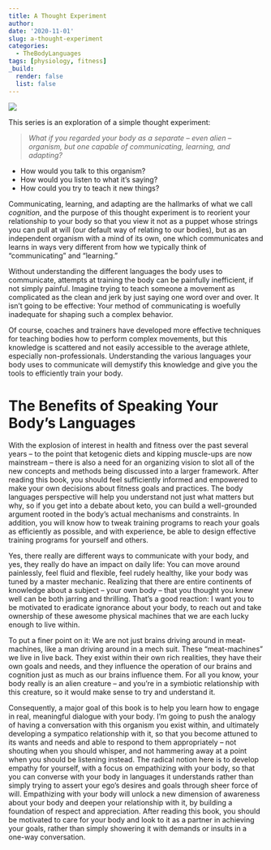 ```yaml
---
title: A Thought Experiment
author:
date: '2020-11-01'
slug: a-thought-experiment
categories:
  - TheBodyLanguages
tags: [physiology, fitness]
_build:
  render: false
  list: false
---
```


![](/post/2020-06-28-a-thought-experiment_files/sam-burriss-zHSX9o2_B7Y-unsplash (2).jpg)

This series is an exploration of a simple thought experiment: 

> *What if you regarded your body as a separate -- even alien -- organism, but one capable of communicating, learning, and adapting?*

* How would you talk to this organism? 
* How would you listen to what it’s saying? 
* How could you try to teach it new things? 

Communicating, learning, and adapting are the hallmarks of what we call *cognition*, and the purpose of this thought experiment is to reorient your relationship to your body so that you view it not as a puppet whose strings you can pull at will (our default way of relating to our bodies), but as an independent organism with a mind of its own, one which communicates and learns in ways very different from how we typically think of "communicating" and "learning."

Without understanding the different languages the body uses to communicate, attempts at training the body can be painfully inefficient, if not simply painful. Imagine trying to teach someone a movement as complicated as the clean and jerk by just saying one word over and over. It isn’t going to be effective: Your method of communicating is woefully inadequate for shaping such a complex behavior. 

Of course, coaches and trainers have developed more effective techniques for teaching bodies how to perform complex movements, but this knowledge is scattered and not easily accessible to the average athlete, especially non-professionals. Understanding the various languages your body uses to communicate will demystify this knowledge and give you the tools to efficiently train your body.


# The Benefits of Speaking Your Body's Languages

With the explosion of interest in health and fitness over the past several years -- to the point that ketogenic diets and kipping muscle-ups are now mainstream -- there is also a need for an organizing vision to slot all of the new concepts and methods being discussed into a larger framework. After reading this book, you should feel sufficiently informed and empowered to make your own decisions about fitness goals and practices. The body languages perspective will help you understand not just what matters but why, so if you get into a debate about keto, you can build a well-grounded argument rooted in the body’s actual mechanisms and constraints. In addition, you will know how to tweak training programs to reach your goals as efficiently as possible, and with experience, be able to design effective training programs for yourself and others.

Yes, there really are different ways to communicate with your body, and yes, they really do have an impact on daily life: You can move around painlessly, feel fluid and flexible, feel rudely healthy, like your body was tuned by a master mechanic. Realizing that there are entire continents of knowledge about a subject -- your own body -- that you thought you knew well can be both jarring and thrilling. That’s a good reaction: I want you to be motivated to eradicate ignorance about your body, to reach out and take ownership of these awesome physical machines that we are each lucky enough to live within. 

To put a finer point on it: We are not just brains driving around in meat-machines, like a man driving around in a mech suit. These “meat-machines” we live in live back. They exist within their own rich realities, they have their own goals and needs, and they influence the operation of our brains and cognition just as much as our brains influence them. For all you know, your body really is an alien creature -- and you’re in a symbiotic relationship with this creature, so it would make sense to try and understand it.

Consequently, a major goal of this book is to help you learn how to engage in real, meaningful dialogue with your body. I’m going to push the analogy of having a conversation with this organism you exist within, and ultimately developing a sympatico relationship with it, so that you become attuned to its wants and needs and able to respond to them appropriately -- not shouting when you should whisper, and not hammering away at a point when you should be listening instead. The radical notion here is to develop empathy for yourself, with a focus on empathizing with your body, so that you can converse with your body in languages it understands rather than simply trying to assert your ego’s desires and goals through sheer force of will. Empathizing with your body will unlock a new dimension of awareness about your body and deepen your relationship with it, by building a foundation of respect and appreciation. After reading this book, you should be motivated to care for your body and look to it as a partner in achieving your goals, rather than simply showering it with demands or insults in a one-way conversation.